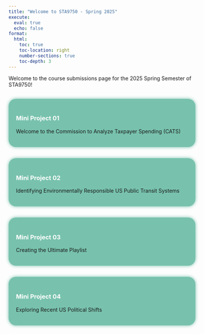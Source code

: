 ```yaml
---
title: "Welcome to STA9750 - Spring 2025"
execute:
  eval: true   
  echo: false  
format: 
  html:
    toc: true            
    toc-location: right   
    number-sections: true
    toc-depth: 3
---
```


Welcome to the course submissions page for the 2025 Spring Semester of STA9750!

<div style="display: flex; flex-wrap: wrap; gap: 30px; margin-top: 30px; justify-content: flex-start;">

<div style="flex: 1 1 250px; background-color: #78c2ad; padding: 20px; border-radius: 20px; box-shadow: 0 0 10px #78c2ad;">
<h3><a href="mp01.html" style="color: #fffefe; text-decoration: none;">Mini Project 01</a></h3>
<p>Welcome to the Commission to Analyze Taxpayer Spending (CATS)</p>
</div>

<div style="flex: 1 1 250px; background-color: #78c2ad; padding: 20px; border-radius: 20px; box-shadow: 0 0 10px #78c2ad;">
<h3><a href="mp02.html" style="color: #fffefe; text-decoration: none;"> Mini Project 02</a></h3>
<p>Identifying Environmentally Responsible US Public Transit Systems</p>
</div>

<div style="flex: 1 1 250px; background-color: #78c2ad; padding: 20px; border-radius: 20px; box-shadow: 0 0 10px #78c2ad;">
<h3><a href="mp03.html" style="color: #fffefe; text-decoration: none;">Mini Project 03</a></h3>
<p>Creating the Ultimate Playlist</p>
</div>

<div style="flex: 1 1 250px; background-color: #78c2ad; padding: 20px; border-radius: 20px; box-shadow: 0 0 10px #78c2ad;">
<h3><a href="mp04.html" style="color: #fffefe; text-decoration: none;">Mini Project 04</a></h3>
<p>Exploring Recent US Political Shifts</p>
</div>

</div>